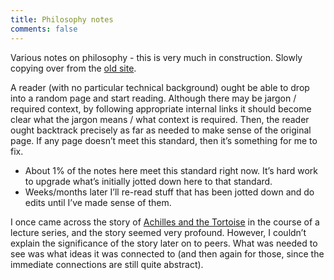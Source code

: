 ```yaml
---
title: Philosophy notes
comments: false
---
```


Various notes on philosophy - this is very much in construction. Slowly copying over from the [old site](https://www.krisb.org/root/doc-2notes/phil).

A reader (with no particular technical background) ought be able to drop into a random page and start reading. Although there may be jargon / required context, by following appropriate internal links it should become clear what the jargon means / what context is required. Then, the reader ought backtrack precisely as far as needed to make sense of the original page. If any page doesn't meet this standard, then it's something for me to fix.

- About 1% of the notes here meet this standard right now. It's hard work to upgrade what's initially jotted down here to that standard.
- Weeks/months later I'll re-read stuff that has been jotted down and do edits until I've made sense of them.

I once came across the story of [Achilles and the Tortoise](/docs/phil/problems/tortoise.qmd) in the course of a lecture series, and the story seemed very profound. However, I couldn't explain the significance of the story later on to peers. What was needed to see was what ideas it was connected to (and then again for those, since the immediate connections are still quite abstract).
